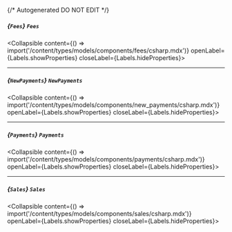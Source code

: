 {/* Autogenerated DO NOT EDIT  */}

##### *{`Fees`}* `Fees`
<Collapsible content={() => import('/content/types/models/components/fees/csharp.mdx')} openLabel={Labels.showProperties} closeLabel={Labels.hideProperties}>
</Collapsible>

---
##### *{`NewPayments`}* `NewPayments`
<Collapsible content={() => import('/content/types/models/components/new_payments/csharp.mdx')} openLabel={Labels.showProperties} closeLabel={Labels.hideProperties}>
</Collapsible>

---
##### *{`Payments`}* `Payments`
<Collapsible content={() => import('/content/types/models/components/payments/csharp.mdx')} openLabel={Labels.showProperties} closeLabel={Labels.hideProperties}>
</Collapsible>

---
##### *{`Sales`}* `Sales`
<Collapsible content={() => import('/content/types/models/components/sales/csharp.mdx')} openLabel={Labels.showProperties} closeLabel={Labels.hideProperties}>
</Collapsible>



